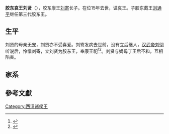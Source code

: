 '''胶东哀王刘贤'''（{{Bd|3=前106年}}），胶东康王[[劉寄|刘寄]]长子。在位15年去世，谥哀王。子胶东戴王[[刘通平|刘通平]]继任第三代胶东王。

==生平==
刘贤的母亲无宠，刘贤亦不受喜爱。刘寄发病去世前，没有立后继人，[[汉武帝刘彻|汉武帝刘彻]]听说后，怜惜刘寄，立刘贤为胶东王，奉康王祀<ref name="史记">{{cite wikisource |title=史记·卷五十九·五宗世家第二十九 |wslink=史记/卷059 |wslanguage=zh |author1=司马迁|authorlink=司马迁|quote=寄于上最亲，意伤之，发病而死，不敢置后，于是上（问）［闻］。寄有长子者名贤，母无宠；少子名庆，母爱幸，寄常欲立之，为不次，因有过，遂无言。上怜之，乃以贤为胶东王奉康王嗣，而封庆于故衡山地，为六安王。胶东王贤立十四年卒，谥为哀王。子庆为王。}}</ref><ref name="汉书">{{cite wikisource |title=汉书·卷五十三·景十三王传第二十三 |wslink=漢書/卷053 |wslanguage=zh |author1=班固|authorlink=班固|quote=寄于上最亲，意自伤，发病而死，不敢置后。于是上闻寄有长子贤，母无宠，少子庆，母爱幸，寄常欲立之，为非次，因有过，遂无所言。上怜之，立贤为胶东王，奉康王祀，而封庆为六安王，王故衡山地。胶东王贤立十五年薨，谥为哀王。子戴王通平嗣，二十四年薨。}}</ref>。刘贤与嫡母丁王后不和，互相陷害。

==家系==
<center>{{chart/start|style=font: 80% sans-serif;width:intrinsic;width:-moz-max-content;width:-webkit-max-content;width:max-content;}}
{{chart| ji | ji=膠東康王<br>[[劉寄|劉寄]]}}
{{chart| |)|-|-|-|-|-|-|-|-|-|-|-|-|-|-|-|-|-|-|-|-|-|-|-|-|-|-|-|-|-|-|-|-|-|-|-|-|-|-|-|-|-|-|-|-|-|-|-|-|-|-|-|-|-|-|-|-|-|-|-|-|-|-|-|-|-|-|-|-|-|-|-|-|-|-|-|v|-|-|-|v|-|-|-|v|-|-|-|.|}}
{{chart| AW | | | | | | | | | | | | | | | | | | | | | | | | | | | | | | | | | | | | | | | | | | | | | | | | | | | | | | | | | | | | | | | | | | | | | | | | | | ji | | ch | | yn | | qi | AW=膠東哀王<br>[[刘贤_(胶东王)|劉賢]]|ji=皋虞煬侯<br>劉建|ch=魏其煬侯<br>劉昌|yn=祀茲侯<br>劉延年|qi=六安共王<br>[[刘庆_(六安王)|劉慶]]}}
{{chart| |)|-|-|-|.| | | | | | | | | | | | | | | | | | | | | | | | | | | | | | | | | | | | | | | | | | | | | | | | | | | | | | | | | | | | | | | | | | | | | | | |!| | | |!|}}
{{chart| DW | | an | | | | | | | | | | | | | | | | | | | | | | | | | | | | | | | | | | | | | | | | | | | | | | | | | | | | | | | | | | | | | | | | | | | | | | ka | | fu | DW=膠東戴王<br>[[刘通平|刘通平]]|an=溫水侯<br>劉安國|ka=皋虞穅侯<br>劉定|fu=魏其原侯<br>劉傅光}}
{{chart| |)|-|-|-|-|-|-|-|-|-|-|-|-|-|-|-|-|-|-|-|-|-|-|-|-|-|-|-|-|-|-|-|-|-|-|-|-|-|-|-|-|-|-|-|-|-|-|-|-|-|-|-|-|-|-|-|-|-|-|-|v|-|-|-|v|-|-|-|v|-|-|-|.| | | |!| | | |!|}}
{{chart| QW | | | | | | | | | | | | | | | | | | | | | | | | | | | | |  | | | | | | | | | | | | | | | | | | | | | | | | | | | | | gu | | ra | | qi | | ya | | po | | yu | QW=膠東頃王<br>劉音|gu=樂望孝侯<br>劉光|ra=成康侯<br>劉饒|qi=柳泉節侯<br>劉彊|ya=新利侯<br>劉偃|po=皋虞節侯<br>劉裒|yu=魏其孝侯<br>劉禹}}
{{chart| |)|-|-|-|-|-|-|-|-|-|-|-|-|-|-|-|-|-|-|-|v|-|-|-|v|-|-|-|v|-|-|-|v|-|-|-|v|-|-|-|v|-|-|-|v|-|-|-|v|-|-|-|v|-|-|-|.| | | |!| | | |!| | | |!| | | | | | | |!| | | |!|}}
{{chart| GW | | | | | | | | | | | | | | | | | | hu | | li | | ge | | sx | | cs | | go | | huo | | yi | | lin | | yin | | lin2 | | xi | | ji | | | | | | xu | | zh | GW=膠東共王<br>劉授|hu=羊石頃侯<br>劉回|li=石鄉煬侯<br>劉理|ge=新成節侯<br>劉根|sx=上鄉侯<br>劉歙|cs=昌鄉侯<br>劉憲|go=頃陽侯<br>劉共|huo=樂陽侯<br>劉獲|yi=平城釐侯<br>劉邑|lin=密鄉頃侯<br>劉林|yin=樂都煬侯<br>劉訢|lin2=樂望釐侯<br>劉林|xi=成侯<br>劉新|ji=柳泉孝侯<br>劉建|xu=皋虞釐侯<br>劉勳|zh=魏其質侯<br>劉蟜}}
{{chart| |)|-|-|-|v|-|-|-|v|-|-|-|v|-|-|-|.| | | |!| | | |!| | | |!| | | | | | | | | | | | | | | | | | | |!| | | |!| | | |!| | | |!| | | | | | | |!| | | | | | | |!| | | |!|}}
{{chart| YI | | ls | | mi | | qu | | hu | | ch | | jg | | ba | | | | | | | | | | | | | | | | | | zh | | qin | | li | | qi | | | | | | wn | | | | | | xi | | ji | YI=膠東王<br>劉殷|ls=陵石侯<br>劉慶|mi=臨安侯<br>劉閔|qu=徐鄉侯<br>劉炔|hu=堂鄉哀侯<br>劉恢|ch=羊石共侯<br>劉成|jg=石鄉侯<br>劉建國|ba=新成侯<br>劉霸|zh=平城節侯<br>劉珍|qin=密鄉孝侯<br>劉欽|li=樂都繆侯<br>劉臨|qi=樂望侯<br>劉起|wn=柳泉煬侯<br>劉萬年|xi=皋虞頌侯<br>劉顯|ji=魏其侯<br>劉嘉}}
{{chart| | | | | | | | | | | | | | | | | | | | | |!| | | | | | | | | | | | | | | | | | | | | | | | | | | |!| | | |!| | | |!| | | | | | | | | | | |!| | | | | | | |!|}}
{{chart| | | | | | | | | | | | | | | | | | | | | sh | | | | | | | | | | | | | | | | | | | | | | | | | | li | | ch | | ya | | | | | | | | | | yo | | | | | | le | sh=羊石侯<br>劉順|li=平城侯<br>劉理|ch=密鄉侯<br>劉敞|ya=樂都侯<br>劉延年|yo=柳泉侯<br>劉永昌|le=皋虞侯<br>劉樂}}
{{chart/end}}</center>

== 參考文獻 ==
<references />{{start box}}
{{s-before|父康王[[劉寄|劉寄]]}}
{{s-title|[[西漢|西漢]][[膠東王|膠東王]]|前120年—前106年}}
{{s-after|子戴王[[劉通平|劉通平]]}}
{{end box}}

[[Category:西汉诸侯王|Category:西汉诸侯王]]